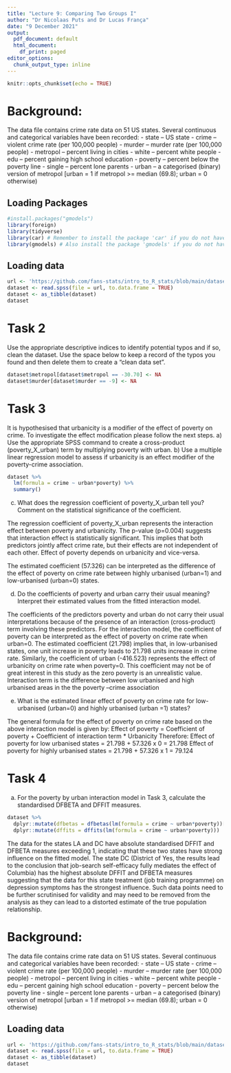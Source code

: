 ```yaml
---
title: "Lecture 9: Comparing Two Groups I"
author: "Dr Nicolaas Puts and Dr Lucas França"
date: "9 December 2021"
output:
  pdf_document: default
  html_document:
    df_print: paged
editor_options: 
  chunk_output_type: inline
---
```


```r
knitr::opts_chunk$set(echo = TRUE)
```


# Background:

The data file contains crime rate data on 51 US states. Several continuous and categorical variables have been recorded:
- state – US state
- crime – violent crime rate (per 100,000 people)
- murder – murder rate (per 100,000 people)
- metropol – percent living in cities
- white – percent white people
- edu – percent gaining high school education
- poverty – percent below the poverty line
- single – percent lone parents
- urban – a categorised (binary) version of metropol [urban = 1 if metropol >= median (69.8); urban = 0 otherwise)


## Loading Packages

```r
#install.packages("gmodels")
library(foreign)
library(tidyverse)
library(car) # Remember to install the package 'car' if you do not have it yet!
library(gmodels) # Also install the package 'gmodels' if you do not have it!
```

## Loading data

```r
url <- 'https://github.com/fans-stats/intro_to_R_stats/blob/main/datasets/crime_rates.sav?raw=true'
dataset <- read.spss(file = url, to.data.frame = TRUE)
dataset <- as_tibble(dataset)
dataset
```

# Task 2

Use the appropriate descriptive indices to identify potential typos and if so, clean the dataset. Use the space below to keep a record of the typos you found and then delete them to create a “clean data set”.

```r
dataset$metropol[dataset$metropol == -30.70] <- NA
dataset$murder[dataset$murder == -9] <- NA
```


# Task 3

It is hypothesised that urbanicity is a modifier of the effect of poverty on crime. To investigate the effect modification please follow the next steps.
a) Use the appropriate SPSS command to create a cross-product (poverty_X_urban) term by multiplying poverty with urban.
b) Use a multiple linear regression model to assess if urbanicity is an effect modifier of the poverty-crime association.

```r
dataset %>% 
  lm(formula = crime ~ urban*poverty) %>% 
  summary()
```



c) What does the regression coefficient of poverty_X_urban tell you? Comment on the statistical significance of the coefficient.

The regression coefficient of poverty_X_urban represents the interaction effect between poverty and urbanicity. The p-value (p=0.004) suggests that interaction effect is statistically significant. This implies that both predictors jointly affect crime rate, but their effects are not independent of each other. Effect of poverty depends on urbanicity and vice-versa.

The estimated coefficient (57.326) can be interpreted as the difference of the effect of poverty on crime rate between highly urbanised (urban=1) and low-urbanised (urban=0) states.


d) Do the coefficients of poverty and urban carry their usual meaning? Interpret their estimated values from the fitted interaction model.

The coefficients of the predictors poverty and urban do not carry their usual interpretations because of the presence of an interaction (cross-product) term involving these predictors.
For the interaction model, the coefficient of poverty can be interpreted as the effect of poverty on crime rate when urban=0. The estimated coefficient (21.798) implies that, in low-urbanised states, one unit increase in poverty leads to 21.798 units increase in crime rate.
Similarly, the coefficient of urban (-416.523) represents the effect of urbanicity on crime rate when poverty=0. This coefficient may not be of great interest in this study as the zero poverty is an unrealistic value.
Interaction term is the difference between low urbanised and high urbanised areas in the the poverty –crime association

e) What is the estimated linear effect of poverty on crime rate for low-urbanised (urban=0) and highly urbanised (urban =1) states?

The general formula for the effect of poverty on crime rate based on the above interaction model is given by:
Effect of poverty = Coefficient of poverty + Coefficient of interaction term * Urbanicity
Therefore:
Effect of poverty for low urbanised states = 21.798 + 57.326 x 0 = 21.798 
Effect of poverty for highly urbanised states = 21.798 + 57.326 x 1 = 79.124

# Task 4

a) For the poverty by urban interaction model in Task 3, calculate the standardised DFBETA and DFFIT measures.

```r
dataset %>% 
  dplyr::mutate(dfbetas = dfbetas(lm(formula = crime ~ urban*poverty))[,4]) %>% 
  dplyr::mutate(dffits = dffits(lm(formula = crime ~ urban*poverty)))
```

The data for the states LA and DC have absolute standardised DFFIT and DFBETA measures exceeding 1, indicating that these two states have strong influence on the fitted model. The state DC (District of Yes, the results lead to the conclusion that job-search self-efficacy fully mediates the effect of Columbia) has the highest absolute DFFIT and DFBETA measures suggesting that the data for this state treatment (job training programme) on depression symptoms has the strongest influence. Such data points need to be further scrutinised for validity and may need to be removed from the analysis as they can lead to a distorted estimate of the true population relationship.

# Background:

The data file contains crime rate data on 51 US states. Several continuous and categorical variables have been recorded:
- state – US state
- crime – violent crime rate (per 100,000 people)
- murder – murder rate (per 100,000 people)
- metropol – percent living in cities
- white – percent white people
- edu – percent gaining high school education
- poverty – percent below the poverty line
- single – percent lone parents
- urban – a categorised (binary) version of metropol [urban = 1 if metropol >= median (69.8); urban = 0 otherwise)

## Loading data

```r
url <- 'https://github.com/fans-stats/intro_to_R_stats/blob/main/datasets/crime_rates.sav?raw=true'
dataset <- read.spss(file = url, to.data.frame = TRUE)
dataset <- as_tibble(dataset)
dataset
```